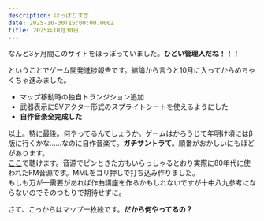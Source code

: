 ```yaml
---
description: ほっぽりすぎ
date: 2025-10-30T15:00:00.000Z
title: 2025年10月30日
---
```


なんと3ヶ月間このサイトをほっぽっていました。**ひどい管理人だね！！！**

ということでゲーム開発進捗報告です。結論から言うと10月に入ってからめちゃくちゃ進みました。

- マップ移動時の独自トランジション追加
- 武器表示にSVアクター形式のスプライトシートを使えるようにした
- **自作音楽全完成した**

以上。特に最後。何やってるんでしょうか。ゲームはかろうじて年明け頃にはβ版に行くかな……なのに自作音楽て。**ガチサントラて**。順番がおかしいにもほどがあります。\
[ここ](https://magialabs.blog/creation/lightningrubellum/special/)で聴けます。音源でピンときた方もいらっしゃるとおり実際に80年代に使われたFM音源です。MMLをゴリ押しで打ち込み作りました。\
もしも万が一需要があれば作曲講座を作るかもしれないですが十中八九参考にならないのでそのつもりで期待せずに。

さて、こっからはマップ一枚絵です。**だから何やってるの？**
